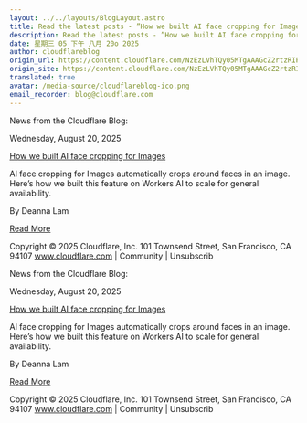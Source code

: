 ```yaml
---
layout: ../../layouts/BlogLayout.astro
title: Read the latest posts - ”How we built AI face cropping for Images”
description: Read the latest posts - ”How we built AI face cropping for Images”
date: 星期三 05 下午 八月 20o 2025
author: cloudflareblog
origin_url: https://content.cloudflare.com/NzEzLVhTQy05MTgAAAGcZ2rtzRIPHWvovT20enBtFj1_4p_RJv5rDqdeLPgPZvE5eUfDkwgtP6E6EosYblk_D9ngtsM=
origin_site: https://content.cloudflare.com/NzEzLVhTQy05MTgAAAGcZ2rtzRIPHWvovT20enBtFj1_4p_RJv5rDqdeLPgPZvE5eUfDkwgtP6E6EosYblk_D9ngtsM=
translated: true
avatar: /media-source/cloudflareblog-ico.png
email_recorder: blog@cloudflare.com
---
```



<Reference client:only="react" title="Read the latest posts - ”How we built AI face cropping for Images”" url="https://content.cloudflare.com/NzEzLVhTQy05MTgAAAGcZ2rtzRIPHWvovT20enBtFj1_4p_RJv5rDqdeLPgPZvE5eUfDkwgtP6E6EosYblk_D9ngtsM=" />

<Detail client:only="react">
	News from the Cloudflare Blog:

Wednesday, August 20, 2025

[How we built AI face cropping for Images](https://content.cloudflare.com/NzEzLVhTQy05MTgAAAGcZ2rtzRIPHWvovT20enBtFj1_4p_RJv5rDqdeLPgPZvE5eUfDkwgtP6E6EosYblk_D9ngtsM=)

AI face cropping for Images automatically crops around faces in an image. Here’s how we built this feature on Workers AI to scale for general availability.

By Deanna Lam

[Read More](https://content.cloudflare.com/NzEzLVhTQy05MTgAAAGcZ2rtzRIPHWvovT20enBtFj1_4p_RJv5rDqdeLPgPZvE5eUfDkwgtP6E6EosYblk_D9ngtsM=)

Copyright © 2025 Cloudflare, Inc. 101 Townsend Street, San Francisco, CA 94107 www.cloudflare.com | Community | Unsubscrib
</Detail>

News from the Cloudflare Blog:

Wednesday, August 20, 2025

[How we built AI face cropping for Images](https://content.cloudflare.com/NzEzLVhTQy05MTgAAAGcZ2rtzRIPHWvovT20enBtFj1_4p_RJv5rDqdeLPgPZvE5eUfDkwgtP6E6EosYblk_D9ngtsM=)

AI face cropping for Images automatically crops around faces in an image. Here’s how we built this feature on Workers AI to scale for general availability.

By Deanna Lam

[Read More](https://content.cloudflare.com/NzEzLVhTQy05MTgAAAGcZ2rtzRIPHWvovT20enBtFj1_4p_RJv5rDqdeLPgPZvE5eUfDkwgtP6E6EosYblk_D9ngtsM=)

Copyright © 2025 Cloudflare, Inc. 101 Townsend Street, San Francisco, CA 94107 www.cloudflare.com | Community | Unsubscrib


